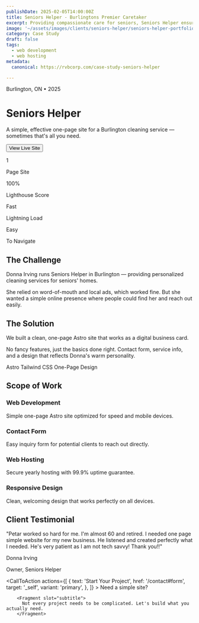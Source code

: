 ```yaml
---
publishDate: 2025-02-05T14:00:00Z
title: Seniors Helper - Burlingtons Premier Caretaker
excerpt: Providing compassionate care for seniors, Seniors Helper ensures clean, safe, and comfortable living spaces.
image: '~/assets/images/clients/seniors-helper/seniors-helper-portfolio-main.webp'
category: Case Study
draft: false
tags:
  - web development
  - web hosting
metadata:
  canonical: https://rvbcorp.com/case-study-seniors-helper

---
```



<div class="max-w-5xl mx-auto">

<div class="grid md:grid-cols-2 gap-16 items-center mb-20">
  <div>
    <p class="text-muted text-sm uppercase tracking-wider mb-4">Burlington, ON • 2025</p>
    <h1 class="text-5xl md:text-6xl font-bold mb-6 leading-tight">Seniors Helper</h1>
    <p class="text-xl text-muted mb-8 leading-relaxed">A simple, effective one-page site for a Burlington cleaning service — sometimes that's all you need.</p>
    <Button class="btn-service" href="https://seniorshelper.ca" target="_blank">
      View Live Site
    </Button>
  </div>
  <div>
    <div class="backdrop-blur border border-[rgb(198,134,255)]/30 rounded-2xl p-8">
      <div class="grid grid-cols-2 gap-6">
        <div>
          <p class="text-3xl font-bold text-primary mb-1">1</p>
          <p class="text-sm text-muted">Page Site</p>
        </div>
        <div>
          <p class="text-3xl font-bold text-primary mb-1">100%</p>
          <p class="text-sm text-muted">Lighthouse Score</p>
        </div>
        <div>
          <p class="text-3xl font-bold text-primary mb-1">Fast</p>
          <p class="text-sm text-muted">Lightning Load</p>
        </div>
        <div>
          <p class="text-3xl font-bold text-primary mb-1">Easy</p>
          <p class="text-sm text-muted">To Navigate</p>
        </div>
      </div>
    </div>
  </div>
</div>

<div class="w-full h-px bg-gradient-to-r from-transparent via-primary to-transparent opacity-50 my-20"></div>

<div class="mb-20">
  <h2 class="text-lg uppercase tracking-wider text-muted mb-4 font-semibold">The Challenge</h2>
  <p class="text-2xl leading-relaxed mb-6">
    Donna Irving runs Seniors Helper in Burlington — providing personalized cleaning services for seniors' homes.
  </p>
  <p class="text-lg text-muted leading-relaxed">
    She relied on word-of-mouth and local ads, which worked fine. But she wanted a simple online presence where people could find her and reach out easily.
  </p>
</div>

<div class="mb-20">
  <h2 class="text-lg uppercase tracking-wider text-muted mb-4 font-semibold">The Solution</h2>
  <p class="text-2xl leading-relaxed mb-6">
    We built a clean, one-page Astro site that works as a digital business card.
  </p>
  <p class="text-lg text-muted leading-relaxed mb-8">
    No fancy features, just the basics done right. Contact form, service info, and a design that reflects Donna's warm personality.
  </p>

  <div class="flex gap-3 flex-wrap">
    <span class="px-4 py-2 bg-white/5 backdrop-blur border border-white/10 rounded-lg text-sm">Astro</span>
    <span class="px-4 py-2 bg-white/5 backdrop-blur border border-white/10 rounded-lg text-sm">Tailwind CSS</span>
    <span class="px-4 py-2 bg-white/5 backdrop-blur border border-white/10 rounded-lg text-sm">One-Page Design</span>
  </div>
</div>

<div class="w-full h-px bg-gradient-to-r from-transparent via-primary to-transparent opacity-50 my-20"></div>

<div class="mb-20">
  <h2 class="text-lg uppercase tracking-wider text-muted mb-8 font-semibold">Scope of Work</h2>
  <div class="grid md:grid-cols-2 gap-6">
    <div class="border-l-2 border-[rgb(198,134,255)] pl-6">
      <h3 class="text-xl font-semibold mb-2">Web Development</h3>
      <p class="text-muted">Simple one-page Astro site optimized for speed and mobile devices.</p>
    </div>
    <div class="border-l-2 border-[rgb(198,134,255)] pl-6">
      <h3 class="text-xl font-semibold mb-2">Contact Form</h3>
      <p class="text-muted">Easy inquiry form for potential clients to reach out directly.</p>
    </div>
    <div class="border-l-2 border-[rgb(198,134,255)] pl-6">
      <h3 class="text-xl font-semibold mb-2">Web Hosting</h3>
      <p class="text-muted">Secure yearly hosting with 99.9% uptime guarantee.</p>
    </div>
    <div class="border-l-2 border-[rgb(198,134,255)] pl-6">
      <h3 class="text-xl font-semibold mb-2">Responsive Design</h3>
      <p class="text-muted">Clean, welcoming design that works perfectly on all devices.</p>
    </div>
  </div>
</div>

<div class="w-full h-px bg-gradient-to-r from-transparent via-primary to-transparent opacity-50 my-20"></div>

<div class="mb-20">
  <h2 class="text-lg uppercase tracking-wider text-muted mb-8 font-semibold">Client Testimonial</h2>
  <div class="bg-black/40 backdrop-blur border border-[rgb(198,134,255)]/30 rounded-2xl p-10">
    <p class="text-2xl leading-relaxed mb-8 italic">
      "Petar worked so hard for me. I'm almost 60 and retired. I needed one page simple website for my new business. He listened and created perfectly what I needed. He's very patient as I am not tech savvy! Thank you!!"
    </p>
    <div>
      <p class="font-bold text-lg">Donna Irving</p>
      <p class="text-muted">Owner, Seniors Helper</p>
    </div>
  </div>
</div>

</div>

<CallToAction
    actions={[
        {
            text: 'Start Your Project',
            href: '/contact#form',
            target: '_self',
            variant: 'primary',
        },
        ]}
    >
        <Fragment slot="title">
          Need a simple site?
        </Fragment>

        <Fragment slot="subtitle">
          Not every project needs to be complicated. Let's build what you actually need.
        </Fragment>

  </CallToAction>
